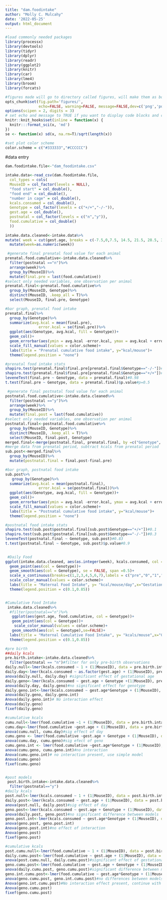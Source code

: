 ```yaml
---
title: "dam.foodintake"
author: "Molly C. Mulcahy"
date: '2022-05-25'
output: html_document
---
```


```r
#load commonly needed packages
library(processx)
library(devtools)
library(tidyr)
library(dplyr)
library(readr)
library(ggplot2)
library(knitr)
library(car)
library(lme4)
library(broom)
library(forcats)

#figures made will go to directory called figures, will make them as both png and pdf files 
opts_chunk$set(fig.path='figures/',
               echo=FALSE, warning=FALSE, message=FALSE,dev=c('png','pdf'))
options(scipen = 2, digits = 3)
# set echo and message to TRUE if you want to display code blocks and code output respectively
knitr::knit_hooks$set(inline = function(x) {
  knitr:::format_sci(x, 'md')
})
se <- function(x) sd(x, na.rm=T)/sqrt(length(x))

#set plot color scheme
color.scheme = c("#333333","#CCCCCC")
```

#data entry
```r
dam.foodintake.file<-"dam_foodintake.csv"

intake.data<-read_csv(dam.foodintake.file, 
  col_types = cols(
  MouseID = col_factor(levels = NULL),
  "food start" = col_double(),
  "food end" = col_double(),
  "number in cage" = col_double(),
  kcals.consumed = col_double(),
  Genotype = col_factor(levels = c("+/+","-/-")),
  gest.age = col_double(),
  postnatal = col_factor(levels = c("n","y")),
  food.cumulative = col_double()
  ))
          
intake.data.cleaned<-intake.data%>%
mutate( week = cut(gest.age, breaks = c(-7.5,0,7.5, 14.5, 21.5, 28.5, 35.5,42.5), labels = c("-1","0","1","2","3","4","5")))%>%
  mutate(week=as.numeric(week))
```


```r
 #generate final prenatal food value for each animal
prenatal.food.cumulative<-intake.data.cleaned%>%
  filter(postnatal =="n")%>%
  arrange(week)%>%
  group_by(MouseID)%>%
  mutate(final.pre = last(food.cumulative))
#select only needed variables, one observation per animal
prenatal.final<-prenatal.food.cumulative%>%
  group_by(MouseID, Genotype)%>%
  distinct(MouseID, .keep_all = T)%>%
  select(MouseID, final.pre, Genotype)

#bar graph, prenatal food intake
prenatal.final%>%
  group_by(Genotype)%>%
  summarize(avg.kcal = mean(final.pre),
               error.kcal = se(final.pre))%>%
  ggplot(aes(Genotype, avg.kcal, fill = Genotype))+
  geom_col()+
  geom_errorbar(aes(ymin = avg.kcal -error.kcal, ymax = avg.kcal + error.kcal),width=0.3)+
  scale_fill_manual(values = color.scheme)+
  labs(title = "Prenatal cumulative food intake", y="kcal/mouse")+
  theme(legend.position = "none")

#prenatal food intake stats
shapiro.test(prenatal.final$final.pre[prenatal.final$Genotype=="-/-"])#0.5
shapiro.test(prenatal.final$final.pre[prenatal.final$Genotype=="+/+"])#0.08
leveneTest(final.pre ~ Genotype, data = prenatal.final)#0.98
t.test(final.pre ~ Genotype, data = prenatal.final)$p.value#p=0.5
```


```r
 #generate final postnatal food value for each animal
postnatal.food.cumulative<-intake.data.cleaned%>%
  filter(postnatal =="y")%>%
  arrange(week)%>%
  group_by(MouseID)%>%
  mutate(final.post = last(food.cumulative))
#select only needed variables, one observation per animal
postnatal.final<-postnatal.food.cumulative%>%
  group_by(MouseID, Genotype)%>%
  distinct(MouseID, .keep_all = T)%>%
  select(MouseID, final.post, Genotype)
merged.final<-merge(postnatal.final, prenatal.final, by =c("Genotype", "MouseID"))
#merge data from prenatal period, subtract kcals from prenatal period
sub.post<-merged.final%>%
  group_by(MouseID)%>%
  mutate(postnatal.final = final.post-final.pre)

#bar graph, postnatal food intake
sub.post%>%
   group_by(Genotype)%>%
  summarize(avg.kcal = mean(postnatal.final),
               error.kcal = se(postnatal.final))%>%
  ggplot(aes(Genotype, avg.kcal, fill = Genotype))+
  geom_col()+
  geom_errorbar(aes(ymin = avg.kcal -error.kcal, ymax = avg.kcal + error.kcal),width=0.3)+
  scale_fill_manual(values = color.scheme)+
  labs(title = "Postnatal cumulative food intake", y="kcal/mouse")+
  theme(legend.position = "none")

#postnatal food intake stats
shapiro.test(sub.post$postnatal.final[sub.post$Genotype=="+/+"])#0.1
shapiro.test(sub.post$postnatal.final[sub.post$Genotype=="-/-"])#0.3
leveneTest(postnatal.final ~ Genotype, sub.post)#0.83
t.test(postnatal.final ~ Genotype, sub.post)$p.value#0.9
  
```
 
```r
 #Daily Food 
ggplot(intake.data.cleaned, aes(as.integer(week), kcals.consumed, col = Genotype))+
  geom_point(aes(col = Genotype))+
  geom_smooth(aes(col = Genotype), se = FALSE, span =0.5)+
  scale_x_continuous(breaks=c(1,2,3,4,5,6,7),labels = c("pre","0","1","2","3","4","5"))+
  scale_color_manual(values = color.scheme)+
  labs(title = "Maternal Food Intake", y= "kcal/mouse/day",x="Gestational Age")+
  theme(legend.position = c(0.1,0.85))


#Cumulative Food Intake
 intake.data.cleaned%>%
  #filter(postnatal=="n")%>%
   ggplot(aes(gest.age, food.cumulative, col = Genotype))+
   geom_point(aes(col = Genotype))+
    scale_color_manual(values = color.scheme)+
   geom_smooth(aes(col = Genotype),se=FALSE)+
  labs(title = "Maternal Cumulative Food Intake", y= "kcals/mouse",x="Gestational Age")+
  theme(legend.position = c(0.1,0.85))
```


```r
#pre birth
##daily kcals
pre.birth.intake<-intake.data.cleaned%>%
  filter(postnatal == "n")#filter for only pre-birth observations
daily.null<-lmer(kcals.consumed ~ 1 + (1|MouseID), data = pre.birth.intake)
daily.day<-lmer(kcals.consumed ~ as.factor(gest.age) + (1|MouseID), pre.birth.intake)
anova(daily.null, daily.day) #significant effect of gestational age
daily.geno<-lmer(kcals.consumed ~ gest.age + Genotype +(1|MouseID), pre.birth.intake)
anova(daily.day, daily.geno)#no significant effect for genotype
daily.geno.int<-lmer(kcals.consumed ~ gest.age*Genotype + (1|MouseID), pre.birth.intake)
anova(daily.geno, daily.geno.int)
Anova(daily.geno.int)# No interaction effect 
Anova(daily.geno)
fixef(daily.geno)

#cumulative kcals
cumu.null<-lmer(food.cumulative ~1 + (1|MouseID), data = pre.birth.intake)
cumu.day<-lmer(food.cumulative ~gest.age + (1|MouseID), data = pre.birth.intake)
anova(cumu.null, cumu.day)#sig effect of day
cumu.geno <- lmer(food.cumulative ~gest.age + Genotype + (1|MouseID), data = pre.birth.intake)
anova(cumu.day, cumu.geno)#sig efect of geno
cumu.geno.int <- lmer(food.cumulative ~gest.age*Genotype + (1|MouseID), data = pre.birth.intake)
anova(cumu.geno, cumu.geno.int)#no interaction
Anova(cumu.geno.int)# no interaction present, use simple model 
Anova(cumu.geno)
fixef(cumu.geno)


#post models
 post.birth.intake<-intake.data.cleaned%>%
  filter(postnatal=="y")
#daily kcals
post.null<-lmer(kcals.consumed ~ 1 + (1|MouseID), data = post.birth.intake)
daily.post<-lmer(kcals.consumed ~ gest.age + (1|MouseID), data = post.birth.intake)
anova(post.null, daily.post)#sig effect of day
geno.post<-lmer(kcals.consumed ~ gest.age + Genotype + (1|MouseID), data = post.birth.intake)
anova(daily.post, geno.post)#no significant difference between models
geno.post.int<-lmer(kcals.consumed ~ gest.age*Genotype + (1|MouseID), data = post.birth.intake)
anova(geno.post, geno.post.int)
Anova(geno.post.int)#no effect of interaction
Anova(geno.post)
fixef(geno.post)

#cumulative kcals
post.cumu.null<-lmer(food.cumulative ~ 1 + (1|MouseID), data = post.birth.intake)
daily.cumu.post<-lmer(food.cumulative ~ gest.age + (1|MouseID), data = post.birth.intake)
anova(post.cumu.null, daily.cumu.post)#significant effect of gestational age
geno.cumu.post<-lmer(food.cumulative ~ gest.age + Genotype + (1|MouseID), data = post.birth.intake)
anova(daily.cumu.post, geno.cumu.post)#significant difference between models
geno.int.cumu.post<-lmer(food.cumulative ~ gest.age*Genotype + (1|MouseID), data = post.birth.intake)
anova(geno.cumu.post, geno.int.cumu.post)#no differences between models
Anova(geno.int.cumu.post)#No interaction effect present, continue with simple genotype model
Anova(geno.cumu.post)
fixef(geno.cumu.post)
```



